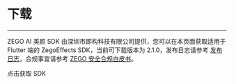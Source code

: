 # 下载

- - -


ZEGO AI 美颜 SDK 由深圳市即构科技有限公司提供，您可以在本页面获取适用于 Flutter 端的 ZegoEffects SDK，当前可下载版本为 2.1.0，发布日志请参考 [发布日志](./overview/release-notes.mdx)，合规事宜请参考 [ZEGO 安全合规白皮书](https://doc-zh.zego.im/policies-and-agreements/zego-security-and-compliance-white-paper)。

<Card title="ZegoEffects SDK v2.1.0" href="https://pub.dev/packages/zego_effects_plugin" target="_blank">
点击获取 SDK
</Card>